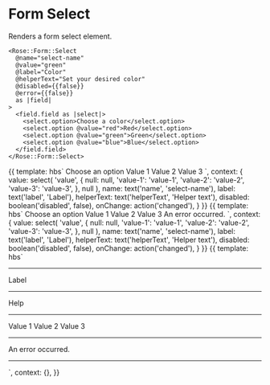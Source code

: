 
<Meta title="Rose|Form/Select" component="Form/Select" />

# Form Select

Renders a form select element.

```htmlbars
<Rose::Form::Select
  @name="select-name"
  @value="green"
  @label="Color"
  @helperText="Set your desired color"
  @disabled={{false}}
  @error={{false}}
  as |field|
>
  <field.field as |select|>
    <select.option>Choose a color</select.option>
    <select.option @value="red">Red</select.option>
    <select.option @value="green">Green</select.option>
    <select.option @value="blue">Blue</select.option>
  </field.field>
</Rose::Form::Select>
```

<Preview>
  <Story name="Basic" height="10rem">{{
    template: hbs`
      <Rose::Form::Select
        @name={{name}}
        @value={{value}}
        @label={{label}}
        @helperText={{helperText}}
        @disabled={{disabled}}
        @error={{false}}
        @onChange={{fn onChange}}
        as |field|
      >
        <field.field as |select|>
          <select.option>Choose an option</select.option>
          <select.option @value="value-1">Value 1</select.option>
          <select.option @value="value-2">Value 2</select.option>
          <select.option @value="value-3">Value 3</select.option>
        </field.field>
      </Rose::Form::Select>
    `,
    context: {
      value: select(
        'value',
        {
          null: null,
          'value-1': 'value-1',
          'value-2': 'value-2',
          'value-3': 'value-3',
        },
        null
      ),
      name: text('name', 'select-name'),
      label: text('label', 'Label'),
      helperText: text('helperText', 'Helper text'),
      disabled: boolean('disabled', false),
      onChange: action('changed'),
    }
  }}</Story>
</Preview>

<Preview>
  <Story name="Select with Errors" height="10rem">{{
    template: hbs`
      <Rose::Form::Select
        @name={{name}}
        @value={{value}}
        @label={{label}}
        @helperText={{helperText}}
        @disabled={{disabled}}
        @error={{true}}
        @onChange={{fn onChange}}
        as |field|
      >
        <field.field as |select|>
          <select.option>Choose an option</select.option>
          <select.option @value="value-1">Value 1</select.option>
          <select.option @value="value-2">Value 2</select.option>
          <select.option @value="value-3">Value 3</select.option>
        </field.field>
        <field.errors as |errors|>
          <errors.message>An error occurred.</errors.message>
        </field.errors>
      </Rose::Form::Select>
    `,
    context: {
      value: select(
        'value',
        {
          null: null,
          'value-1': 'value-1',
          'value-2': 'value-2',
          'value-3': 'value-3',
        },
        null
      ),
      name: text('name', 'select-name'),
      label: text('label', 'Label'),
      helperText: text('helperText', 'Helper text'),
      disabled: boolean('disabled', false),
      onChange: action('changed'),
    }
  }}</Story>
</Preview>

<Preview>
  <Story name="Fully Contextual Select">{{
    template: hbs`
      <Rose::Form::Select @value="value-3" @error={{true}} @contextual={{true}} as |field|>
        <hr />
        <field.label>Label</field.label>
        <hr />
        <field.helperText>Help</field.helperText>
        <hr />
        <field.field as |select|>
          <select.option @value="value-1">Value 1</select.option>
          <select.option @value="value-2">Value 2</select.option>
          <select.option @value="value-3">Value 3</select.option>
        </field.field>
        <hr />
        <field.errors as |errors|>
          <errors.message>An error occurred.</errors.message>
        </field.errors>
        <hr />
      </Rose::Form::Select>
    `,
    context: {},
  }}</Story>
</Preview>

